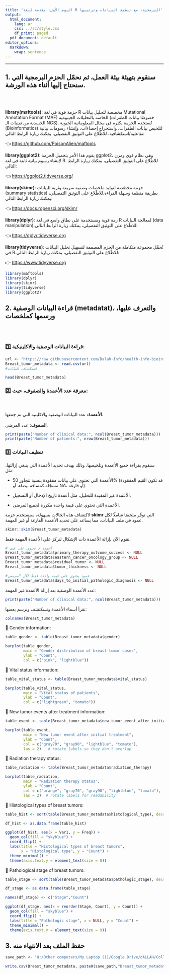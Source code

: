 ```yaml
---
title: 'اليوم الأول: مقدمة للغة R البرمجية، مع تنظيف البيانات وترتيبها'
output:
  html_document:
    lang: ar
    css: ../sc/style.css
    df_print: paged
  pdf_document: default
editor_options:
  markdown:
    wrap: sentence
---
```


------------------------------------------------------------------------

## 1. سنقوم بتهيئة بيئة العمل، ثم نحمّل الحزم البرمجية التي سنحتاج إليها أثناء هذه الورشة.

<br><br>

**library(maftools)**: حزمة قوية في لغة R مخصصة لتحليل بيانات Mutational Annotation Format (MAF) الخاصة بالتحليلات الجينومية (خصوصًا بيانات الطفرات الجسدية من تقنيات الـ NGS).
تُستخدم الحزمة بكثرة في مجال المعلوماتية الحيوية (Bioinformatics) لتلخيص بيانات الطفرات، واستخراج إحصاءات، وإنشاء رسومات بيانية تفاعلية/استكشافية.
للاطّلاع على التوثيق التفصيلي، يمكنك زيارة الرابط التالي:

👈 <https://github.com/PoisonAlien/maftools>

**library(ggplot2)**: يقوم هذا الأمر بتحميل الحزمة ggplot2، وهي نظام قوي ومرن لإنشاء رسوم بيانية ثابتة في لغة R.
للاطّلاع على التوثيق التفصيلي، يمكنك زيارة الرابط التالي:

👈 <https://ggplot2.tidyverse.org/>

**library(skimr)**: حزمة مخصّصة لتوليد ملخصات وصفية سريعة وثرية للبيانات (summary statistics) بطريقة منظمة وسهلة القراءة.للاطّلاع على التوثيق التفصيلي، يمكنك زيارة الرابط التالي:

👈 <https://docs.ropensci.org/skimr>

**library(dplyr)**: زمة قوية ومستخدمة على نطاق واسع في لغة R لمعالجة البيانات (data manipulation).للاطّلاع على التوثيق التفصيلي، يمكنك زيارة الرابط التالي:

👈 <https://dplyr.tidyverse.org>

**library(tidyverse)**: تُحمِّل مجموعة متكاملة من الحزم المصممة لتسهيل تحليل البيانات في R.للاطّلاع على التوثيق التفصيلي، يمكنك زيارة الرابط التالي:

👉 <https://www.tidyverse.org>

```r
library(maftools)
library(dplyr)
library(skimr)
library(tidyverse)
library(ggplot2)
```

## 2. قراءة البيانات الوصفية (metadatat)، والتعرف عليها، ورسمها كملخصات

<br><br>

### 1️⃣ قراءة البيانات الوصفية والاكلينيكية:

```r

url <- "https://raw.githubusercontent.com/Dalah-Info/health-info-bioinformatics-r/refs/heads/main/metadata/breast_tumor_metadata.csv"
Breast_tumor_metadata <- read.csv(url)
#استكشاف البيانات

head(Breast_tumor_metadata)

```

### 2️⃣ معرفة عدد الأعمدة والصفوف، حيث:

<br><br> **الأعمدة:** عدد البيانات الوصفية والاكلينية التي تم جمعها.
<br><br> **الصفوف:** عدد المرضى.

```r

print(paste("Number of clinical data:", ncol(Breast_tumor_metadata)))
print(paste("Number of patients:", nrow(Breast_tumor_metadata)))
```

### 3️⃣ تنظيف البيانات

سنقوم بقراءة جميع الأعمدة وتلخيصها، وذلك بهدف تحديد الأعمدة التي ينبغي إزالتها، مثل:

-   الأعمدة التي تحتوي على بيانات مفقودة بنسبة تتجاوز 50% (قد تكون القيم المفقودة مسجّلة كمسافة بيضاء، أو NA، أو فارغة).

-   الأعمدة غير المفيدة للتحليل، مثل أعمدة تاريخ الإدخال أو التسجيل.

-   الأعمدة التي تحتوي على قيمة واحدة مكررة لجميع المرضى.

لاكتشاف هذه الحالات بسهولة، سنستخدم حزمة **skimr** التي توفّر ملخصًا شاملًا لكل عمود في ملف البيانات، مما يساعد على تحديد الأعمدة الفارغة أو غير المهمة.

```r

skimr::skim(Breast_tumor_metadata)

```

نقوم الآن بإزالة الأعمدة ذات الإشكال لنركز على الأعمدة المهمة فقط.

```r
# أعمدة لا تحتوي على قيم
Breast_tumor_metadata$primary_therapy_outcome_success <- NULL 
Breast_tumor_metadata$eastern_cancer_oncology_group <- NULL
Breast_tumor_metadata$residual_tumor <- NULL
Breast_tumor_metadata$tumor_thickness <- NULL

#عمود يحتوي على قيمة واحدة فقط لكل المرضي
Breast_tumor_metadata$days_to_initial_pathologic_diagnosis <- NULL

```

عدد الأعمدة الوصفية بعد إزالة الأعمدة غير المهمة:

```r

print(paste("Number of clinical data:", ncol(Breast_tumor_metadata)))
```

نقرأ أسماء الأعمدة ونسكتشف ونرسم بعضها:

```r

colnames(Breast_tumor_metadata)

```

🔵 Gender information:

```r

table_gender <- table(Breast_tumor_metadata$gender) 

barplot(table_gender,
        main = "Gender distribution of breast tumor cases",
        ylab = "Count",
        col = c("pink", "lightblue"))

```

🔵 Vital status information:

```r

table_vital_status <- table(Breast_tumor_metadata$vital_status) 

barplot(table_vital_status,
        main = "Vital status of patients",
        ylab = "Count",
        col = c("lightgreen", "tomato"))

```

🔵 New tumor events after treatment information:

```r

table_event <- table(Breast_tumor_metadata$new_tumor_event_after_initial_treatment)

barplot(table_event,
        main = "New tumor event after initial treatment",
        ylab = "Count",
        col = c("gray70", "gray90", "lightblue", "tomato"),
        las = 2)   # rotate labels so they don't overlap

```

🔵 Radiation therapy status:

```r

table_radiation <- table(Breast_tumor_metadata$radiation_therapy)

barplot(table_radiation,
        main = "Radiation therapy status",
        ylab = "Count",
        col = c("orange", "gray70", "gray90", "lightblue", "tomato"),
        las = 2)  # rotate labels for readability
```

🔵 Histological types of breast tumors:

```r

table_hist <- sort(table(Breast_tumor_metadata$histological_type), decreasing = TRUE)

df_hist <- as.data.frame(table_hist)

ggplot(df_hist, aes(x = Var1, y = Freq)) +
  geom_col(fill = "skyblue") +
  coord_flip() +
  labs(title = "Histological types of breast tumors",
       x = "Histological type", y = "Count") +
  theme_minimal() +
  theme(axis.text.y = element_text(size = 8))

```

🔵 Pathological stage of breast tumors:

```r

table_stage <- sort(table(Breast_tumor_metadata$pathologic_stage), decreasing = TRUE)

df_stage <- as.data.frame(table_stage)

names(df_stage) <- c("Stage","Count")

ggplot(df_stage, aes(x = reorder(Stage, Count), y = Count)) +
  geom_col(fill = "skyblue") +
  coord_flip() +
  labs(title = "Pathologic stage", x = NULL, y = "Count") +
  theme_minimal() +
  theme(axis.text.y = element_text(size = 9))

```


## 3. حفظ الملف بعد الانتهاء منه

```r

save_path <- "H:/Other computers/My Laptop (1)/Google Drive/dALLAH/Collab/Talent_health_info/health-info-bioinformatics-r/metadata/"

write.csv(Breast_tumor_metadata, paste0(save_path,"Breast_tumor_metadata_cleaned.csv"))


```











